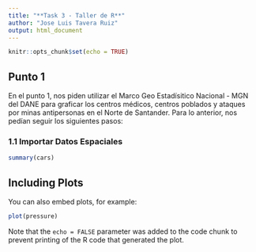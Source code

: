 ```yaml
---
title: "**Task 3 - Taller de R**"
author: "Jose Luis Tavera Ruiz"
output: html_document
---
```


```r
knitr::opts_chunk$set(echo = TRUE)
```

## **Punto 1**

En el punto 1, nos piden utilizar el Marco Geo Estadísitico Nacional - MGN del DANE para 
graficar los centros médicos, centros poblados y ataques por minas antipersonas en el 
Norte de Santander. Para lo anterior, nos pedían seguir los siguientes pasos: 

### **1.1 Importar Datos Espaciales**

```r
summary(cars)
```

## Including Plots

You can also embed plots, for example:

```r
plot(pressure)
```

Note that the `echo = FALSE` parameter was added to the code chunk to prevent printing of the R code that generated the plot.
